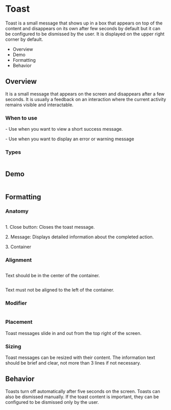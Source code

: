 <div class="main">
  <div class="title-wrapper">
    <h1 class="title">Toast</h1>
  </div>
  <div class="intro">
    <p>
      Toast is a small message that shows up in a box that appears on top of the content and disappears on its own after
      few seconds by default but it can be configured to be dismissed by the user. It is displayed on the upper right
      corner by default.
    </p>
    <ul>
      <li>Overview</li>
      <li>Demo</li>
      <li>Formatting</li>
      <li>Behavior</li>
    </ul>
  </div>
  <div class="overview">
    <h2>Overview</h2>
    <p>
      It is a small message that appears on the screen and disappears after a few seconds. It is usually a feedback on
      an interaction where the current activity remains visible and interactable.
    </p>
  </div>
  <div class="wtu">
    <h3>When to use</h3>
    <p>
      - Use when you want to view a short success message.
    </p>
    <p>
      - Use when you want to display an error or warning message
    </p>
  </div>
  <div class="types">
    <h3>Types</h3>
    <img src="../assets/img/docs_toast_1.png" alt=""/>
  </div>
  <div class="demo">
    <h2>Demo</h2>
    <img src="../assets/img/docs_toast_2.png" alt=""/>
  </div>
  <div class="formatting">
    <h2>Formatting</h2>
    <h3>Anatomy</h3>
    <img src="../assets/img/docs_toast_3.png" alt=""/>
    <p>
      1. Close button: Closes the toast message.
    </p>
    <p>
      2. Message: Displays detailed information about the completed action.
    </p>
    <p>
      3. Container
    </p>
  </div>
  <h3>
    Alignment
  </h3>
  <img src="../assets/img/docs_toast_4.png" alt=""/>
  <p>Text should be in the center of the container.</p>
  <img src="../assets/img/docs_toast_5.png" alt=""/>
  <p>Text must not be aligned to the left of the container.</p>
  <h3>Modifier</h3>
  <img src="../assets/img/docs_toast_6.png" alt=""/>
  <h3>Placement</h3>
  <p>Toast messages slide in and out from the top right of the screen.</p>
  <h3>Sizing</h3>
  <p>Toast messages can be resized with their content. The information text should be brief and clear, not more than 3
    lines if not necessary.</p>
  <div class="behavior">
    <h2>Behavior</h2>
    <p>
      Toasts turn off automatically after five seconds on the screen. Toasts can also be dismissed manually. If the
      toast content is important, they can be configured to be dismissed only by the user.
    </p>
  </div>
</div>
